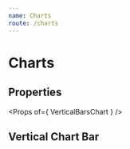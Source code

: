 ```yaml
---
name: Charts
route: /charts
---
```



# Charts

## Properties
<Props of={ VerticalBarsChart } />

## Vertical Chart Bar
<Playground>
    <VerticalBarsChart 
        percent
        animation
        yToolTip='Equipamento: '
        xToolTip='Disponibilidade: '
        data={ [
            [100, 'NG-012'],
            [45, 'NG-014'],
            [32, 'NG-013'],
            [12, 'NG-016'],
            [10, 'NG-017'],
            [4, 'NG-018'],
            [90, 'NG-019'],
            [84, 'NG-010'],
            [32, 'NG-020'],
            [8, 'NG-021']
        ] }
    />
</Playground>

